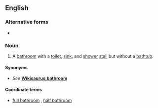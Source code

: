 ==English==
===Alternative forms===
* {{l|en|three-quarter bath}}

===Noun===
{{en-noun}}
# {{label|en|US}} A [[bathroom]] with a [[toilet]], [[sink]], and [[shower]] [[stall]] but without a [[bathtub]].

====Synonyms====
* ''See'' '''[[Wikisaurus:bathroom]]'''

====Coordinate terms====
* [[full bathroom]] {{qualifier|containing a bathtub}}, [[half bathroom]] {{qualifier|containing no shower}}